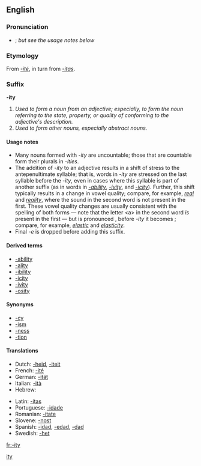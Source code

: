 ==English==

===Pronunciation===
* {{IPA|[ɪtɪ]}}; ''but see the usage notes below''

===Etymology===
From {{OF.}} ''[[-ité]]'', in turn from {{L.}} ''[[-itas]]''.

===Suffix===
'''-ity''' 

# ''Used to form a noun from an adjective; especially, to form the noun referring to the state, property, or quality of conforming to the adjective's description.''
# ''Used to form other nouns, especially abstract nouns.'' <!-- such as [[proclivity]] -->

====Usage notes====
* Many nouns formed with ''-ity'' are uncountable; those that are countable form their plurals in ''-ities''.
* The addition of ''-ity'' to an adjective results in a shift of stress to the antepenultimate syllable; that is, words in ''-ity'' are stressed on the last syllable before the ''-ity'', even in cases where this syllable is part of another suffix (as in words in ''[[-ability]]'', ''[[-ivity]]'', and ''[[-icity]]''). Further, this shift typically results in a change in vowel quality; compare, for example, ''[[real]]'' and ''[[reality]]'', where the sound {{IPAchar|[æ]}} in the second word is not present in the first. These vowel quality changes are usually consistent with the spelling of both forms — note that the letter &lt;a> in the second word ''is'' present in the first — but is pronounced {{IPAchar|[k]}}, before ''-ity'' it becomes {{IPAchar|[s]}}; compare, for example, ''[[elastic]]'' and ''[[elasticity]]''.
* Final ''-e'' is dropped before adding this suffix.

====Derived terms====
* [[-ability]]
* [[-ality]]
* [[-ibility]]
* [[-icity]]
* [[-ivity]]
* [[-osity]]

====Synonyms====
*[[-cy]]
*[[-ism]]
*[[-ness]]
*[[-tion]]

====Translations====
{{trans-top|Used to form nouns from adjectives.}}
*Dutch: [[-heid]], [[-iteit]] {{f}}
*French: [[-ité]] {{f}}
*German: [[-ität]] {{f}}
*Italian: [[-ità]] {{f}}
*Hebrew: {{he-translation|-ות|-ut}} {{f}}
{{trans-mid}}
*Latin: [[-itas]] {{f}}
*Portuguese: [[-idade]] {{f}}
*Romanian: [[-itate]] {{f}}
*Slovene: [[-nost]] {{f}}
*Spanish: [[-idad]], [[-edad]], [[-dad]] {{f}}
*Swedish: [[-het]] {{c}}
{{trans-bottom}}

[[Category:English suffixes|ity]]

[[fr:-ity]]